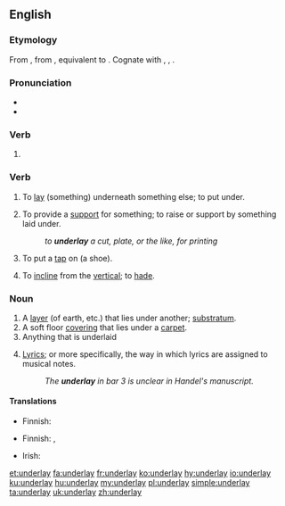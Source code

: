 ==English==

===Etymology===
From {{etyl|enm|en}} {{term|underleyen|lang=enm}}, from {{etyl|ang|en}} {{term|underlecgan||to underlay, prop, support|lang=ang}}, equivalent to {{prefix|under|lay|lang=en}}. Cognate with {{etyl|nl|-}} {{term|onderleggen||to lay or put under|lang=nl}}, {{etyl|de|-}} {{term|unterlegen||to underlay|lang=de}}, {{etyl|sv|-}} {{term|underlägga||to underlay|lang=sv}}.

===Pronunciation===
* {{IPA|/ʌndəɹˈleɪ/|lang=en}}
* {{rhymes|eɪ|lang=en}}

===Verb===
{{head|en|verb form}}

# {{en-simple past of|underlie}}

===Verb===
{{en-verb|underlays|underlaying|underlaid}}

# {{context|transitive|lang=en}} To [[lay]] (something) underneath something else; to put under.
# {{context|transitive|lang=en}} To provide a [[support]] for something; to raise or support by something laid under.
#: ''to '''underlay''' a cut, plate, or the like, for printing''
# {{context|transitive|lang=en}} To put a [[tap]] on (a shoe).
# {{context|mining|intransitive|of a vein, fault, or lode|lang=en}} To [[incline]] from the [[vertical]]; to [[hade]].

===Noun===
{{en-noun}}

# A [[layer]] (of earth, etc.) that lies under another; [[substratum]].
# A soft floor [[covering]] that lies under a [[carpet]].
# Anything that is underlaid
# {{context|music|lang=en}} [[lyrics|Lyrics]]; or more specifically, the way in which lyrics are assigned to musical notes.
#: ''The '''underlay''' in bar 3 is unclear in Handel's manuscript.''

====Translations====
{{trans-top|soft floor covering under carpet}}
* Finnish: {{t|fi|alusmatto}}
{{trans-mid}}
{{trans-bottom}}

{{trans-top|anything underlaid}}
* Finnish: {{t|fi|alunen}}, {{t+|fi|alusta}}
{{trans-mid}}
* Irish: {{t|ga|foleagan|m}}
{{trans-bottom}}

[[et:underlay]]
[[fa:underlay]]
[[fr:underlay]]
[[ko:underlay]]
[[hy:underlay]]
[[io:underlay]]
[[ku:underlay]]
[[hu:underlay]]
[[my:underlay]]
[[pl:underlay]]
[[simple:underlay]]
[[ta:underlay]]
[[uk:underlay]]
[[zh:underlay]]